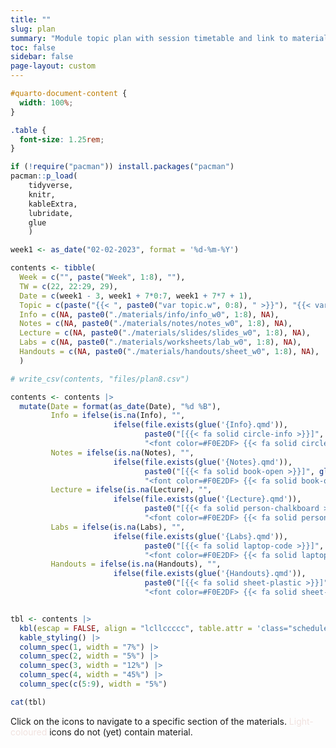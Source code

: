 ```yaml
---
title: ""
slug: plan
summary: "Module topic plan with session timetable and link to materials"
toc: false
sidebar: false
page-layout: custom
---
```


```css
#quarto-document-content {
  width: 100%;
}

.table {
  font-size: 1.25rem;
}
```
          
```r

if (!require("pacman")) install.packages("pacman")
pacman::p_load(
    tidyverse,
    knitr,
    kableExtra,
    lubridate,
    glue
    )
```


```r

week1 <- as_date("02-02-2023", format = '%d-%m-%Y')

contents <- tibble(
  Week = c("", paste("Week", 1:8), ""),
  TW = c(22, 22:29, 29),
  Date = c(week1 - 3, week1 + 7*0:7, week1 + 7*7 + 1),
  Topic = c(paste("{{< ", paste0("var topic.w", 0:8), " >}}"), "{{< var topic.w8+ >}}"),
  Info = c(NA, paste0("./materials/info/info_w0", 1:8), NA),
  Notes = c(NA, paste0("./materials/notes/notes_w0", 1:8), NA),
  Lecture = c(NA, paste0("./materials/slides/slides_w0", 1:8), NA),
  Labs = c(NA, paste0("./materials/worksheets/lab_w0", 1:8), NA),
  Handouts = c(NA, paste0("./materials/handouts/sheet_w0", 1:8), NA),
  )

# write_csv(contents, "files/plan8.csv") 

contents <- contents |>
  mutate(Date = format(as_date(Date), "%d %B"),
         Info = ifelse(is.na(Info), "",
                       ifelse(file.exists(glue('{Info}.qmd')),
                              paste0("[{{< fa solid circle-info >}}]", glue('({Info}.qmd)')),
                              "<font color=#F0E2DF> {{< fa solid circle-info >}} </font>")),
         Notes = ifelse(is.na(Notes), "",
                       ifelse(file.exists(glue('{Notes}.qmd')),
                              paste0("[{{< fa solid book-open >}}]", glue('({Notes}.qmd)')),
                              "<font color=#F0E2DF> {{< fa solid book-open >}} </font>")),
         Lecture = ifelse(is.na(Lecture), "",
                       ifelse(file.exists(glue('{Lecture}.qmd')),
                              paste0("[{{< fa solid person-chalkboard >}}]", glue('({Lecture}.qmd)')),
                              "<font color=#F0E2DF> {{< fa solid person-chalkboard >}} </font>")),
         Labs = ifelse(is.na(Labs), "",
                       ifelse(file.exists(glue('{Labs}.qmd')),
                              paste0("[{{< fa solid laptop-code >}}]", glue('({Labs}.qmd)')),
                              "<font color=#F0E2DF> {{< fa solid laptop-code >}} </font>")),
         Handouts = ifelse(is.na(Handouts), "",
                       ifelse(file.exists(glue('{Handouts}.qmd')),
                              paste0("[{{< fa solid sheet-plastic >}}]", glue('({Handouts}.qmd)')),
                              "<font color=#F0E2DF> {{< fa solid sheet-plastic >}} </font>")))


tbl <- contents |>
  kbl(escap = FALSE, align = "lcllccccc", table.attr = 'class="schedule-table"') |>
  kable_styling() |>
  column_spec(1, width = "7%") |>  
  column_spec(2, width = "5%") |>  
  column_spec(3, width = "12%") |>  
  column_spec(4, width = "45%") |>  
  column_spec(c(5:9), width = "5%") 

```

::: {.content-block}

```r

cat(tbl)

```

<!--
**Please note** that this plan and the content are still work in progress. The **info sheets** under {{< fa solid circle-info >}} are available in a very rudimentary form, just to give some more boring details about how these planned topics map on to statistical methods that will be covered. The topics marked with an **\*** have a very borderline-significant *p-value* when tested on the null-hypothesis that they have 0 probability of actually being covered *in practice*. It will depend somewhat on our interests and the pace of our progress through the previous topics.
-->

Click on the icons to navigate to a specific section of the materials. <font color=#F0E2DF> Light-coloured</font> icons do not (yet) contain material.
:::